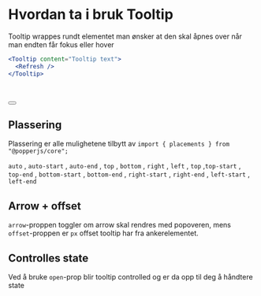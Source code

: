 
<Meta title="ds-react/tooltip/intro" />

# Hvordan ta i bruk Tooltip

Tooltip wrappes rundt elementet man ønsker at den skal åpnes over når man endten får fokus eller hover

```jsx
<Tooltip content="Tooltip text">
  <Refresh />
</Tooltip>
```

<Canvas>
  <div style={{ margin: "3rem" }}>
    <Tooltip content="Tooltip text">
      <Refresh tabIndex={0} />
    </Tooltip>
    <br />
    <br />
    <Tooltip placement="auto" content="Tooltip text">
      <Button>
        <Refresh aria-label="refresh ikon" />
      </Button>
    </Tooltip>
  </div>
</Canvas>

## Plassering

Plassering er alle mulighetene tilbytt av `import { placements } from "@popperjs/core";`

`auto` , `auto-start` , `auto-end` , `top` , `bottom` , `right` , `left` , `top` ,`top-start` , `top-end` , `bottom-start` , `bottom-end` , `right-start` , `right-end` , `left-start` , `left-end`

## Arrow + offset

`arrow`-proppen toggler om arrow skal rendres med popoveren, mens `offset`-proppen er `px` offset tooltip har fra ankerelementet.

## Controlles state

Ved å bruke `open`-prop blir tooltip controlled og er da opp til deg å håndtere state
